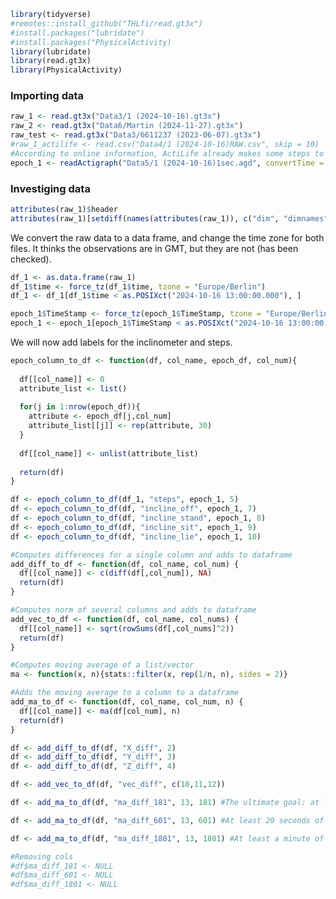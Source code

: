 ```r
library(tidyverse)
#remotes::install_github("THLfi/read.gt3x")
#install.packages("lubridate")
#install.packages("PhysicalActivity)
library(lubridate)
library(read.gt3x)
library(PhysicalActivity)
```

### Importing data
```r
raw_1 <- read.gt3x("Data3/1 (2024-10-16).gt3x")
raw_2 <- read.gt3x("Data6/Martin (2024-11-27).gt3x")
raw_test <- read.gt3x("Data3/6611237 (2023-06-07).gt3x")
#raw_1_actilife <- read.csv("Data4/1 (2024-10-16)RAW.csv", skip = 10)
#According to online information, ActiLife already makes some steps to reduce noise to the raw data, but this does not seem the case (in any case, not public how they would do this). Check still.
epoch_1 <- readActigraph("Data5/1 (2024-10-16)1sec.agd", convertTime = TRUE)
```

### Investiging data

```r
attributes(raw_1)$header
attributes(raw_1)[setdiff(names(attributes(raw_1)), c("dim", "dimnames", "time_index"))] #2070 missing values, which has been verified when comparing with the epoch file. We instead just ignore everything happening after 13:00:00 
```

We convert the raw data to a data frame, and change the time zone for both files. It thinks the observations are in GMT, but they are not (has been checked).

```r
df_1 <- as.data.frame(raw_1)
df_1$time <- force_tz(df_1$time, tzone = "Europe/Berlin")
df_1 <- df_1[df_1$time < as.POSIXct("2024-10-16 13:00:00.000"), ]

epoch_1$TimeStamp <- force_tz(epoch_1$TimeStamp, tzone = "Europe/Berlin")
epoch_1 <- epoch_1[epoch_1$TimeStamp < as.POSIXct("2024-10-16 13:00:00.000"),]
```

We will now add labels for the inclinometer and steps.

```r
epoch_column_to_df <- function(df, col_name, epoch_df, col_num){
  
  df[[col_name]] <- 0
  attribute_list <- list()
  
  for(j in 1:nrow(epoch_df)){
    attribute <- epoch_df[j,col_num]
    attribute_list[[j]] <- rep(attribute, 30)
  }
  
  df[[col_name]] <- unlist(attribute_list)
  
  return(df)
}
```

```r
df <- epoch_column_to_df(df_1, "steps", epoch_1, 5)
df <- epoch_column_to_df(df, "incline_off", epoch_1, 7)
df <- epoch_column_to_df(df, "incline_stand", epoch_1, 8)
df <- epoch_column_to_df(df, "incline_sit", epoch_1, 9)
df <- epoch_column_to_df(df, "incline_lie", epoch_1, 10)
```

```r
#Computes differences for a single column and adds to dataframe
add_diff_to_df <- function(df, col_name, col_num) {
  df[[col_name]] <- c(diff(df[,col_num]), NA) 
  return(df)
}

#Computes norm of several columns and adds to dataframe
add_vec_to_df <- function(df, col_name, col_nums) {
  df[[col_name]] <- sqrt(rowSums(df[,col_nums]^2))
  return(df)
}

#Computes moving average of a list/vector
ma <- function(x, n){stats::filter(x, rep(1/n, n), sides = 2)}

#Adds the moving average to a column to a dataframe
add_ma_to_df <- function(df, col_name, col_num, n) {
  df[[col_name]] <- ma(df[col_num], n)
  return(df)
}
```

```r
df <- add_diff_to_df(df, "X_diff", 2)
df <- add_diff_to_df(df, "Y_diff", 3)
df <- add_diff_to_df(df, "Z_diff", 4)

df <- add_vec_to_df(df, "vec_diff", c(10,11,12))

df <- add_ma_to_df(df, "ma_diff_181", 13, 181) #The ultimate goal: at least 6 seconds of activity

df <- add_ma_to_df(df, "ma_diff_601", 13, 601) #At least 20 seconds of activity

df <- add_ma_to_df(df, "ma_diff_1801", 13, 1801) #At least a minute of activity

#Removing cols
#df$ma_diff_181 <- NULL
#df$ma_diff_601 <- NULL
#df$ma_diff_1801 <- NULL
```







